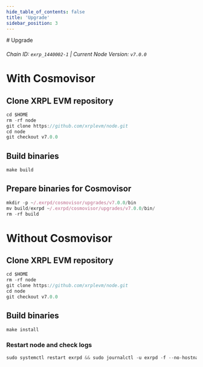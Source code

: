 ```yaml
---
hide_table_of_contents: false
title: 'Upgrade'
sidebar_position: 3
---
```


<div class="h1-with-icon icon-xrp">
  # Upgrade
</div>

###### Chain ID: `exrp_1440002-1` | Current Node Version: `v7.0.0`

# With Cosmovisor

## Clone XRPL EVM repository

```js
cd $HOME
rm -rf node
git clone https://github.com/xrplevm/node.git
cd node
git checkout v7.0.0
```

## Build binaries

```js
make build
```

## Prepare binaries for Cosmovisor

```js
mkdir -p ~/.exrpd/cosmovisor/upgrades/v7.0.0/bin
mv build/exrpd ~/.exrpd/cosmovisor/upgrades/v7.0.0/bin/
rm -rf build
```

# Without Cosmovisor

## Clone XRPL EVM repository

```js
cd $HOME
rm -rf node
git clone https://github.com/xrplevm/node.git
cd node
git checkout v7.0.0
```

## Build binaries

```js
make install
```

### Restart node and check logs

```js
sudo systemctl restart exrpd && sudo journalctl -u exrpd -f --no-hostname -o cat
```
